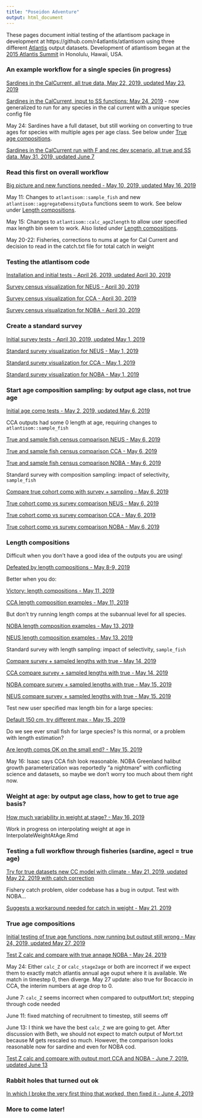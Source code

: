 ```yaml
---
title: "Poseidon Adventure"
output: html_document
---
```


 <!-- ADD LINKS BELOW, note, using the RMD link syntax will open the presentation in the same tab, which is annoying. Use the html with the "_blank" to fix that behavior -->

These pages document initial testing of the atlantisom package in development at https://github.com/r4atlantis/atlantisom using three different [Atlantis](https://research.csiro.au/atlantis/) output datasets. Development of atlantisom began at the [2015 Atlantis Summit](https://research.csiro.au/atlantis/atlantis-summit/) in Honolulu, Hawaii, USA. 

### An example workflow for a single species (in progress)

<a href="https://sgaichas.github.io/poseidon-dev/FullSardineTruthEx.html" target="_blank">Sardines in the CalCurrent, all true data, May 22, 2019, updated May 23, 2019</a>

<a href="https://sgaichas.github.io/poseidon-dev/CreateStockSynthesis.html" target="_blank">Sardines in the CalCurrent, input to SS functions: May 24, 2019</a> - now generalized to run for any species in the cal current with a unique species config file

May 24: Sardines have a full dataset, but still working on converting to true ages for species with multiple ages per age class. See below under [True age compositions]. 

<a href="https://sgaichas.github.io/poseidon-dev/SardinesOnlyatlantisom2SStest.html" target="_blank">Sardines in the CalCurrent run with F and rec dev scenario, all true and SS data, May 31, 2019, updated June 7</a>

### Read this first on overall workflow

<a href="https://sgaichas.github.io/poseidon-dev/RethinkSamplingFunctions.html" target="_blank">Big picture and new functions needed - May 10, 2019, updated May 16, 2019</a>

May 11: Changes to `atlantisom::sample_fish` and new `atlantisom::aggregateDensityData` functions seem to work. See below under [Length compositions].

May 15: Changes to `atlantisom::calc_age2length` to allow user specified max length bin seem to work. Also listed under [Length compositions].

May 20-22: Fisheries, corrections to nums at age for Cal Current and decision to read in the catch.txt file for total catch in weight

### Testing the atlantisom code

<a href="https://sgaichas.github.io/poseidon-dev/TrueBioTest.html" target="_blank">Installation and initial tests - April 26, 2019, updated April 30, 2019</a>

<a href="https://sgaichas.github.io/poseidon-dev/NEUSExamples.html" target="_blank">Survey census visualization for NEUS -  April 30, 2019</a>

<a href="https://sgaichas.github.io/poseidon-dev/CCAExamples.html" target="_blank">Survey census visualization for CCA - April 30, 2019</a>

<a href="https://sgaichas.github.io/poseidon-dev/NOBAExamples.html" target="_blank">Survey census visualization for NOBA - April 30, 2019</a>

### Create a standard survey

<a href="https://sgaichas.github.io/poseidon-dev/StandardSurveyTest.html" target="_blank">Initial survey tests - April 30, 2019, updated May 1, 2019</a>

<a href="https://sgaichas.github.io/poseidon-dev/NEUSStandardSurveyTest.html" target="_blank">Standard survey visualization for NEUS -  May 1, 2019</a>

<a href="https://sgaichas.github.io/poseidon-dev/CCAStandardSurveyTest.html" target="_blank">Standard survey visualization for CCA - May 1, 2019</a>

<a href="https://sgaichas.github.io/poseidon-dev/NOBAStandardSurveyTest.html" target="_blank">Standard survey visualization for NOBA - May 1, 2019</a>

### Start age composition sampling: by output age class, not true age

<a href="https://sgaichas.github.io/poseidon-dev/TrueLengthAgeCompTest.html" target="_blank">Initial age comp tests - May 2, 2019, updated May 6, 2019</a>

CCA outputs had some 0 length at age, requiring changes to `atlantisom::sample_fish`

<a href="https://sgaichas.github.io/poseidon-dev/NEUSTrueLengthAgeCompTest.html" target="_blank">True and sample fish census comparison NEUS - May 6, 2019</a>

<a href="https://sgaichas.github.io/poseidon-dev/CCATrueLengthAgeCompTest.html" target="_blank">True and sample fish census comparison CCA - May 6, 2019</a>

<a href="https://sgaichas.github.io/poseidon-dev/NOBATrueLengthAgeCompTest.html" target="_blank">True and sample fish census comparison NOBA - May 6, 2019</a>

Standard survey with composition sampling: impact of selectivity, `sample_fish`

<a href="https://sgaichas.github.io/poseidon-dev/StdSurvLengthAgeCompTest.html" target="_blank">Compare true cohort comp with survey + sampling - May 6, 2019</a>

<a href="https://sgaichas.github.io/poseidon-dev/NEUSStdSurvCohortCompTest.html" target="_blank">True cohort comp vs survey comparison NEUS - May 6, 2019</a>

<a href="https://sgaichas.github.io/poseidon-dev/CCAStdSurvCohortCompTest.html" target="_blank">True cohort comp vs survey comparison CCA - May 6, 2019</a>

<a href="https://sgaichas.github.io/poseidon-dev/NOBAStdSurvCohortCompTest.html" target="_blank">True cohort comp vs survey comparison NOBA - May 6, 2019</a>

### Length compositions

Difficult when you don't have a good idea of the outputs you are using!

<a href="https://sgaichas.github.io/poseidon-dev/TrueLengthCompTest_fail.html" target="_blank">Defeated by length compositions - May 8-9, 2019</a>

Better when you do:

<a href="https://sgaichas.github.io/poseidon-dev/TrueLengthCompTest.html" target="_blank">Victory: length compositions - May 11, 2019</a>

<a href="https://sgaichas.github.io/poseidon-dev/CCATrueLengthCompTest.html" target="_blank">CCA length composition examples - May 11, 2019</a>

But don't try running length comps at the subannual level for all species.

<a href="https://sgaichas.github.io/poseidon-dev/NOBATrueLengthCompTest.html" target="_blank">NOBA length composition examples - May 13, 2019</a>

<a href="https://sgaichas.github.io/poseidon-dev/NEUSTrueLengthCompTest.html" target="_blank">NEUS length composition examples - May 13, 2019</a>

Standard survey with length sampling: impact of selectivity, `sample_fish`

<a href="https://sgaichas.github.io/poseidon-dev/StdSurvLengthCompTest.html" target="_blank">Compare survey + sampled lengths with true - May 14, 2019</a>

<a href="https://sgaichas.github.io/poseidon-dev/CCAStdSurvLengthCompTest.html" target="_blank">CCA compare survey + sampled lengths with true - May 14, 2019</a>

<a href="https://sgaichas.github.io/poseidon-dev/NOBAStdSurvLengthCompTest.html" target="_blank">NOBA compare survey + sampled lengths with true - May 15, 2019</a>

<a href="https://sgaichas.github.io/poseidon-dev/NEUSStdSurvLengthCompTest.html" target="_blank">NEUS compare survey + sampled lengths with true - May 15, 2019</a>

Test new user specified max length bin for a large species:

<a href="https://sgaichas.github.io/poseidon-dev/TestBiggerMaxLen.html" target="_blank">Default 150 cm, try different max - May 15, 2019</a>

Do we see ever small fish for large species? Is this normal, or a problem with length estimation?

<a href="https://sgaichas.github.io/poseidon-dev/TestSmallestLength.html" target="_blank">Are length comps OK on the small end? - May 15, 2019</a>

May 16: Isaac says CCA fish look reasonable. NOBA Greenland halibut growth parameterization was reportedly "a nightmare" with conflicting science and datasets, so maybe we don't worry too much about them right now.

### Weight at age: by output age class, how to get to true age basis?

<a href="https://sgaichas.github.io/poseidon-dev/TestWeightAtStage.html" target="_blank">How much variability in weight at stage? - May 16, 2019</a>

Work in progress on interpolating weight at age in InterpolateWeightAtAge.Rmd

### Testing a full workflow through fisheries (sardine, agecl = true age)

<a href="https://sgaichas.github.io/poseidon-dev/Atlantisom2SSworkflowtest.html" target="_blank">Try for true datasets new CC model with climate - May 21, 2019, updated May 22, 2019 with catch correction</a>

Fishery catch problem, older codebase has a bug in output. Test with NOBA...

<a href="https://sgaichas.github.io/poseidon-dev/TestCatchNOBA.html" target="_blank">Suggests a workaround needed for catch in weight - May 21, 2019</a>

### True age compositions

<a href="https://sgaichas.github.io/poseidon-dev/FullBoccaccioTruthEx.html" target="_blank">Initial testing of true age functions, now running but output still wrong - May 24, 2019, updated May 27, 2019</a>

<a href="https://sgaichas.github.io/poseidon-dev/TestCalcZ.html" target="_blank">Test Z calc and compare with true annage NOBA - May 24, 2019</a>

May 24: Either `calc_Z` or `calc_stage2age` or both are incorrect if we expect them to exactly match atlantis annual age ouput where it is available. We match in timestep 0, then diverge. May 27 update: also true for Bocaccio in CCA, the interim numbers at age drop to 0.

June 7: `calc_Z` seems incorrect when compared to outputMort.txt; stepping through code needed

June 11: fixed matching of recruitment to timestep, still seems off

June 13: I think we have the best `calc_Z` we are going to get. After discussion with Beth, we should not expect to match output of Mort.txt because M gets rescaled so much. However, the comparison looks reasonable now for sardine and even for NOBA cod.

<a href="https://sgaichas.github.io/poseidon-dev/TestCalcZ2.html" target="_blank">Test Z calc and compare with output mort CCA and NOBA - June 7, 2019, updated June 13</a>


### Rabbit holes that turned out ok

<a href="https://sgaichas.github.io/poseidon-dev/CheckBiomassAges.html" target="_blank">In which I broke the very first thing that worked, then fixed it - June 4, 2019</a>

### More to come later!
